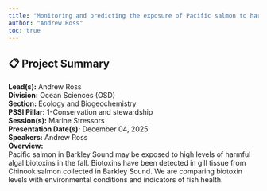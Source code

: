 ```yaml
---
title: "Monitoring and predicting the exposure of Pacific salmon to harmful algal biotoxins"
author: "Andrew Ross"
toc: true
---
```


## 📋 Project Summary

**Lead(s):** Andrew Ross  
**Division:** Ocean Sciences (OSD)  
**Section:** Ecology and Biogeochemistry   
**PSSI Pillar:** 1-Conservation and stewardship  
**Session(s):** Marine Stressors  
**Presentation Date(s):** December 04, 2025  
**Speakers:** Andrew Ross  
**Overview:**  
Pacific salmon in Barkley Sound may be exposed to high levels of harmful algal biotoxins in the fall. Biotoxins have been detected in gill tissue from Chinook salmon collected in Barkley Sound.
We are comparing biotoxin levels with environmental conditions and indicators of fish health.     

